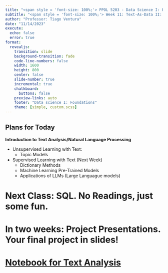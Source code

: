```yaml
---
title: "<span style = 'font-size: 100%;'> PPOL 5203 - Data Science I: Foundations </span>"
subtitle: "<span style = 'font-size: 100%;'> Week 11: Text-As-Data II: Topic Models + Classification </span>"
author: "Professor: Tiago Ventura"
date: "11/14/2023"
execute: 
  echo: false
  error: true
format:
  revealjs: 
    transition: slide
    background-transition: fade
    code-line-numbers: false
    width: 1600
    height: 800
    center: false
    slide-number: true
    incremental: true
    chalkboard: 
      buttons: false
    preview-links: auto
    footer: "Data science I: Foundations"
    theme: [simple, custom.scss]
---
```


## Plans for Today

**Introduction to Text Analysis/Natural Language Processing**

-   Unsupervised Learning with Text:
    -   Topic Models
-   Supervised Learning with Text (Next Week)
    -   Dictionary Methods
    -   Machine Learning Pre-Trained Models
    -   Applications of LLMs (Large Languague models)

# Next Class: SQL. No Readings, just some fun.

# In two weeks: Project Presentations. Your final project in slides! {background-color="red"}

# [Notebook for Text Analysis]()
